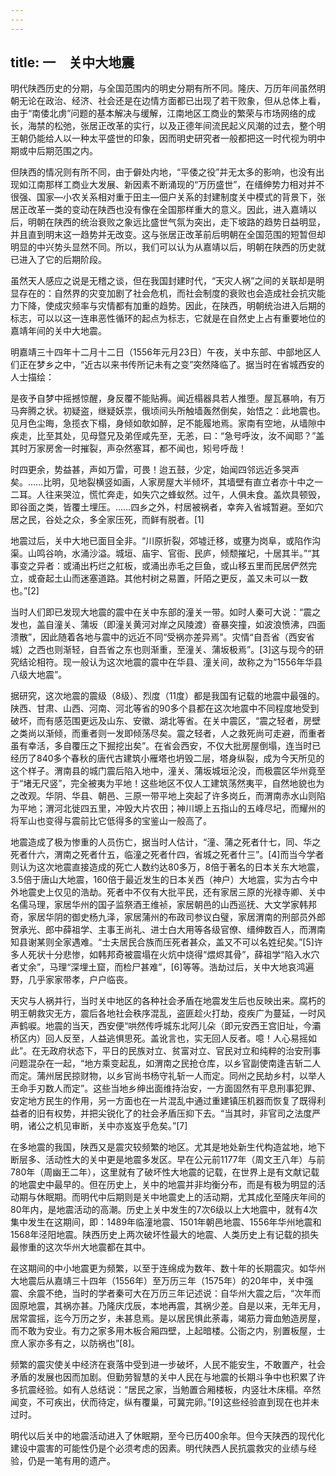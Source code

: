 ```yaml
---
---
---
```

title: 一　关中大地震
---




明代陕西历史的分期，与全国范围内的明史分期有所不同。隆庆、万历年间虽然明朝无论在政治、经济、社会还是在边情方面都已出现了若干败象，但从总体上看，由于“南倭北虏”问题的基本解决与缓解，江南地区工商业的繁荣与市场网络的成长，海禁的松弛，张居正改革的实行，以及正德年间流民起义风潮的过去，整个明王朝仍能给人以一种太平盛世的印象，因而明史研究者一般都把这一时代视为明中期或中后期范围之内。

但陕西的情况则有所不同，由于僻处内地，“平倭之役”并无太多的影响，也没有出现如江南那样工商业大发展、新因素不断涌现的“万历盛世”，在缙绅势力相对并不很强、国家—小农关系相对重于田主—佃户关系的封建制度关中模式的背景下，张居正改革一类的变动在陕西也没有像在全国那样重大的意义。因此，进入嘉靖以后，明朝在陕西的统治衰败之象远比盛世气氛为突出，走下坡路的趋势日益明显，并且直到明末这一趋势并无改变。这与张居正改革前后明朝在全国范围的短暂但却明显的中兴势头显然不同。所以，我们可以认为从嘉靖以后，明朝在陕西的历史就已进入了它的后期阶段。

虽然天人感应之说是无稽之谈，但在我国封建时代，“天灾人祸”之间的关联却是明显存在的：自然界的灾变加剧了社会危机，而社会制度的衰败也会造成社会抗灾能力下降，使成灾频率与灾情都有加重的趋势。因此，在陕西，明朝统治进入后期的标志，可以以这一连串恶性循环的起点为标志，它就是在自然史上占有重要地位的嘉靖年间的关中大地震。

明嘉靖三十四年十二月十二日（1556年元月23日）午夜，关中东部、中部地区人们正在梦乡之中，“近古以来书传所记未有之变”突然降临了。据当时在省城西安的人士描绘：


是夜予自梦中摇撼惊醒，身反覆不能贴褥。闻近榻器具若人推堕。屋瓦暴响，有万马奔腾之状。初疑盗，继疑妖祟，俄顷间头所触墙轰然倒矣，始悟之：此地震也。见月色尘晦，急揽衣下榻，身倾如欹如醉，足不能履地焉。家南有空地，从墙隙中疾走，比至其处，见母暨兄及弟侄咸先至，无恙，曰：“急号呼汝，汝不闻耶？”盖其时万家房舍一时摧裂，声杂然塞耳，都不闻也，矧号呼哉！

时四更余，势益甚，声如万雷，可畏！迨五鼓，少定，始闻四邻远近多哭声矣。……比明，见地裂横竖如画，人家房屋大半倾坏，其墙壁有直立者亦十中之一二耳。人往来哭泣，慌忙奔走，如失穴之蜂蚁然。过午，人俱未食。盖炊具顿毁，即谷面之类，皆覆土埋压。……四乡之外，村居被祸者，幸奔入省城暂避。至如穴居之民，谷处之众，多全家压死，而鲜有脱者。[1]


地震过后，关中大地已面目全非。“川原折裂，郊墟迁移，或壅为岗阜，或陷作沟渠。山鸣谷响，水涌沙溢。城垣、庙宇、官衙、民庐，倾颓摧圮，十居其半。”“其事变之异者：或涌出朽烂之舡板，或涌出赤毛之巨鱼，或山移五里而民居俨然完立，或奋起土山而迷塞道路。其他村树之易置，阡陌之更反，盖又未可以一数也。”[2]

当时人们即已发现大地震的震中在关中东部的潼关一带。如时人秦可大说：“震之发也，盖自潼关、蒲坂（即潼关黄河对岸之风陵渡）奋暴突撞，如波浪愤沸，四面溃散”，因此随着各地与震中的远近不同“受祸亦差异焉”。灾情“自吾省（西安省城）之西也则渐轻，自吾省之东也则渐重，至潼关、蒲坂极焉”。[3]这与现今的研究结论相符。现一般认为这次地震的震中在华县、潼关间，故称之为“1556年华县八级大地震”。

据研究，这次地震的震级（8级）、烈度（11度）都是我国有记载的地震中最强的。陕西、甘肃、山西、河南、河北等省的90多个县都在这次地震中不同程度地受到破坏，而有感范围更远及山东、安徽、湖北等省。在关中震区，“震之轻者，房壁之类尚以渐倾，而重者则一发即倾荡尽矣。震之轻者，人之救死尚可走避，而重者虽有幸活，多自覆压之下掘挖出矣”。在省会西安，不仅大批房屋倒塌，连当时已经历了840多个春秋的唐代古建筑小雁塔也坍毁二层，塔身纵裂，成为今天所见的这个样子。渭南县的城门震后陷入地中，潼关、蒲坂城垣沦没，而极震区华州竟至于“堵无尺竖”，完全被夷为平地！这些地区不仅人工建筑荡然夷平，自然地貌也为之改观。华阴、华县、朝邑、三原一带平地上突起了许多岗丘，而渭南赤水山则陷为平地；渭河北徙四五里，冲毁大片农田；神川塬上五指山的五峰尽圮，而耀州的将军山也变得与震前比它低得多的宝鉴山一般高了。

地震造成了极为惨重的人员伤亡，据当时人估计，“潼、蒲之死者什七，同、华之死者什六，渭南之死者什五，临潼之死者什四，省城之死者什三”。[4]而当今学者则认为这次地震直接造成的死亡人数约达80多万，8倍于著名的日本关东大地震，3.5倍于唐山大地震，160倍于最近发生的日本关西（神户）大地震，实为古今中外地震史上仅见的浩劫。死者中不仅有大批平民，还有家居三原的光禄寺卿、关中名儒马理，家居华州的国子监祭酒王维祯，家居朝邑的山西巡抚、大文学家韩邦奇，家居华阴的御史杨九泽，家居蒲州的布政司参议白璧，家居渭南的刑部员外郎贺承光、郎中薛祖学、主事王尚礼、进士白大用等各级官僚、缙绅数百人，而渭南知县谢某则全家遇难。“士夫居民合族而压死者甚众，盖又不可以名姓纪矣。”[5]许多人死状十分悲惨，如韩邦奇被震塌在火炕中烧得“煨烬其骨”，薛祖学“陷入水穴者丈余”，马理“深埋土窟，而检尸甚难”，[6]等等。浩劫过后，关中大地哀鸿遍野，几乎家家带孝，户户临丧。

天灾与人祸并行，当时关中地区的各种社会矛盾在地震发生后也反映出来。腐朽的明王朝救灾无方，震后各地社会秩序混乱，盗匪趁火打劫，疫疾广为蔓延，一时风声鹤唳。地震的当天，西安便“哄然传呼城东北阿儿朵（即元安西王宫旧址，今灞桥区内）回人反至，人益逃惧思死。盖讹言也，实无回人反者。噫！人心易摇如此”。在无政府状态下，平日的民族对立、贫富对立、官民对立和纯粹的治安刑事问题混杂在一起，“地方乘变起乱，如渭南之民抢仓库，以乡官副使南逢吉斩二人而定。蒲州居民掠财物，以乡官尚书杨守礼斩一人而定。同州之民劫乡村，以举人王命手刃数人而定”。这些当地乡绅出面维持治安，一方面固然有平息刑事犯罪、安定地方民生的作用，另一方面也在一片混乱中通过重建镇压机器而恢复了既得利益者的旧有权势，并把尖锐化了的社会矛盾压抑下去。“当其时，非官司之法度严明，诸公之机见审断，关中亦岌岌乎危矣。”[7]

在多地震的我国，陕西又是震灾较频繁的地区。尤其是地处新生代构造盆地，地下断层多、活动性大的关中更是地震多发区。早在公元前1177年（周文王八年）与前780年（周幽王二年），这里就有了破坏性大地震的记载，在世界上是有文献记载的地震史中最早的。但在历史上，关中的地震并非均衡分布，而是有极为明显的活动期与休眠期。而明代中后期则是关中地震史上的活动期，尤其成化至隆庆年间的80年内，是地震活动的高潮。历史上关中发生的7次6级以上大地震中，就有4次集中发生在这期间，即：1489年临潼地震、1501年朝邑地震、1556年华州地震和1568年泾阳地震。陕西历史上两次破坏性最大的地震、人类历史上有记载的损失最惨重的这次华州大地震都在其中。

在这期间的中小地震更为频繁，以至于连绵成为数年、数十年的长期震灾。如华州大地震后从嘉靖三十四年（1556年）至万历三年（1575年）的20年中，关中强震、余震不绝，当时的学者秦可大在万历三年记述说：自华州大震之后，“次年而固原地震，其祸亦甚。乃隆庆戊辰，本地再震，其祸少差。自是以来，无年无月，居常震摇，迄今万历之岁，未甚息焉。是以居民惧此荼毒，竭筋力膏血勉造房屋，而不敢为安业。有力之家多用木板合厢四壁，上起暗楼。公衙之内，别置板屋，士庶人家亦多有之，以防祸也”[8]。

频繁的震灾使关中经济在衰落中受到进一步破坏，人民不能安生，不敢置产，社会矛盾的发展也因而加剧。但勤劳智慧的关中人民在与地震的长期斗争中也积累了许多抗震经验。如有人总结说：“居民之家，当勉置合厢楼板，内竖壮木床榻。卒然闻变，不可疾出，伏而待定，纵有覆巢，可冀完卵。”[9]这些经验直到现在也并未过时。

明代以后关中的地震活动进入了休眠期，至今已历400余年。但今天陕西的现代化建设中震害的可能性仍是个必须考虑的因素。明代陕西人民抗震救灾的业绩与经验，仍是一笔有用的遗产。